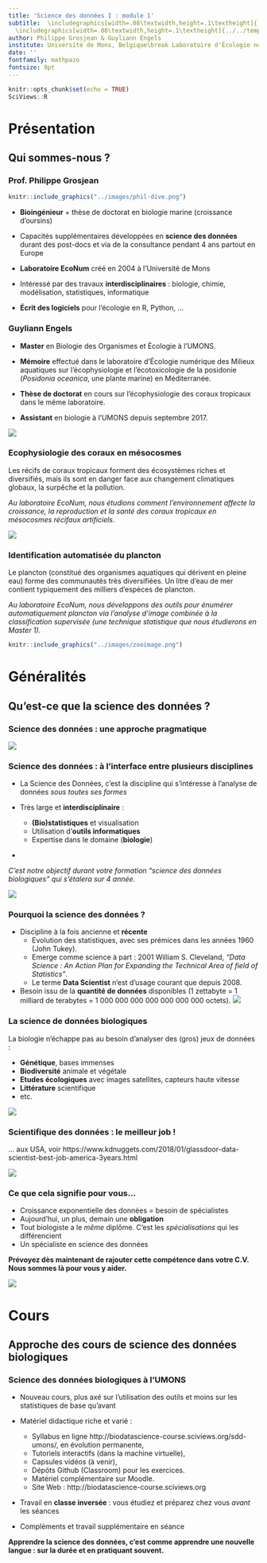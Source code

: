 ```yaml
---
title: 'Science des données I : module 1'
subtitle:  \includegraphics[width=.08\textwidth,height=.1\textheight]{../../template/biodatascience.png}
  \includegraphics[width=.08\textwidth,height=.1\textheight]{../../template/SciViews-logo.pdf} \vfill Introduction
author: Philippe Grosjean & Guyliann Engels 
institute: Université de Mons, Belgique\break Laboratoire d'Écologie numérique des Milieux aquatiques\break \includegraphics[width=.08\textwidth,height=.1\textheight]{../../template/EcoNum-logo.pdf} \break \url{http://biodatascience-course.sciviews.org} \break \url{sdd@sciviews.org}
date: ''
fontfamily: mathpazo
fontsize: 9pt
---
```


```r
knitr::opts_chunk$set(echo = TRUE)
SciViews::R
```


# Présentation

## Qui sommes-nous ?

### Prof. Philippe Grosjean

\putat{190}{-115}{\includegraphics[width=50mm]{../images/urchin-growth.pdf}}

\putat{245}{-115}{\includegraphics[width=40mm]{../images/urchins.png}}

```r
knitr::include_graphics("../images/phil-dive.png")
```

- **Bioingénieur** + thèse de doctorat en biologie marine (croissance d'oursins)

- Capacités supplémentaires développées en **science des données** durant des post-docs et via de la consultance pendant 4 ans partout en Europe

- **Laboratoire EcoNum** créé en 2004 à l'Université de Mons

- Intéressé par des travaux **interdisciplinaires** : biologie, chimie, \
modélisation, statistiques, informatique

- **Écrit des logiciels** pour l'écologie en R, Python, ...


### Guyliann Engels

\columnsbegin
\columnlarge

- **Master** en Biologie des Organismes et Écologie à l'UMONS.

- **Mémoire** effectué dans le laboratoire d'Écologie numérique des Milieux aquatiques sur l'écophysiologie et l'écotoxicologie de la posidonie (*Posidonia oceanica*, une plante marine) en Méditerranée.

- **Thèse de doctorat** en cours sur l'écophysiologie des coraux tropicaux dans le même laboratoire.

- **Assistant** en biologie à l'UMONS depuis septembre 2017.

\columnsmall

![](../images/guyliann.jpg)

\columnsend


### Ecophysiologie des coraux en mésocosmes

Les récifs de coraux tropicaux forment des écosystèmes riches et diversifiés, mais ils sont en danger face aux changement climatiques globaux, la surpêche et la pollution.

*Au laboratoire EcoNum, nous étudions comment l'environnement affecte la croissance, la reproduction et la santé des coraux tropicaux en mésocosmes récifaux artificiels.*

![](../images/mesocosms.png)


### Identification automatisée du plancton

Le plancton (constitué des organismes aquatiques qui dérivent en pleine eau) forme des communautés très diversifiées. Un litre d'eau de mer contient typiquement des milliers d'espèces de plancton.

*Au laboratoire EcoNum, nous développons des outils pour énumérer automatiquement plancton via l'analyse d'image combinée à la classification supervisée (une technique statistique que nous étudierons en Master 1).*

```r
knitr::include_graphics("../images/zooimage.png")
```

\putat{260}{120}{\includegraphics[width=30mm]{../images/copepod.jpg}}


# Généralités

## Qu'est-ce que la science des données ?

### Science des données : une approche pragmatique

![](../images/data-scientist-useful.jpg)

### Science des données : à l'interface entre plusieurs disciplines

\columnsbegin
\columnhalf

- La Science des Données, c'est la discipline qui s'intéresse à l'analyse de données _sous toutes ses formes_

- Très large et **interdisciplinaire** :
    + **(Bio)statistiques** et visualisation
    + Utilisation d'**outils informatiques**
    + Expertise dans le domaine (**biologie**)

- \alert{Il faut maîtriser simultanément les 3 domaines pour être un scientifique des données.}

*C'est notre objectif durant votre formation "science des données biologiques" qui s'étalera sur 4 année.*

\columnhalf

![](../images/data-science-venn.png)

\columnsend


### Pourquoi la science des données ?

- Discipline à la fois ancienne et **récente**
    + Evolution des statistiques, avec ses prémices dans les années 1960 (John Tukey).
    + Emerge comme science à part : 2001 William S. Cleveland, _"Data Science : An Action Plan for Expanding the Technical Area of field of Statistics"_.
    + Le terme **Data Scientist** n'est d'usage courant que depuis 2008.
- Besoin issu de la **quantité de données** disponibles (1 zettabyte = 1 milliard de terabytes = 1 000 000 000 000 000 000 000 octets).
    ![](../images/data-growth.png)

### La science de données biologiques

\columnsbegin
\columnhalf

La biologie n'échappe pas au besoin d'analyser des (gros) jeux de données :

- **Génétique**, bases immenses
- **Biodiversité** animale et végétale
- **Etudes écologiques** avec images satellites, capteurs haute vitesse
- **Littérature** scientifique
- etc.

\alert{Un biologiste analyse des données pratiquement quotidiennement sous une forme ou l'autre !}

\columnhalf

![](../images/data-genomic.jpg)

\columnsend


### Scientifique des données : le meilleur job !

... aux USA, voir https://www.kdnuggets.com/2018/01/glassdoor-data-scientist-best-job-america-3years.html

![](../images/best-job.png)


### Ce que cela signifie pour vous...

- Croissance exponentielle des données = besoin de spécialistes
- Aujourd'hui, un plus, demain une **obligation**
- Tout biologiste a le _même_ diplôme. C'est les _spécialisations_ qui les différencient
- Un spécialiste en science des données \alert{trouve un travail immédiat, intéressant et bien payé !}

**Prévoyez dès maintenant de rajouter cette compétence dans votre C.V. Nous sommes là pour vous y aider.**

![](../images/analyst.jpg)

# Cours

## Approche des cours de science des données biologiques

### Science des données biologiques à l'UMONS

- Nouveau cours, plus axé sur l'utilisation des outils et moins sur les statistiques de base qu'avant

- Matériel didactique riche et varié :
    + Syllabus en ligne http://biodatascience-course.sciviews.org/sdd-umons/, en évolution permanente,
    + Tutoriels interactifs (dans la machine virtuelle),
    + Capsules vidéos (à venir),
    + Dépôts Github (Classroom) pour les exercices.
    + Matériel complémentaire sur Moodle.
    + Site Web : http://biodatascience-course.sciviews.org

- Travail en **classe inversée** : vous étudiez et préparez chez vous _avant_ les séances
- Compléments et travail supplémentaire en séance

**Apprendre la science des données, c'est comme apprendre une nouvelle langue : sur la durée et en pratiquant souvent.**
